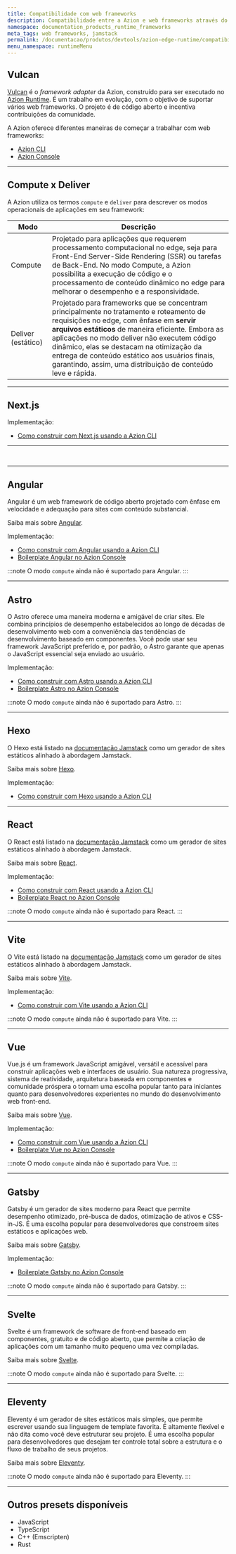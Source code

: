 ```yaml
---
title: Compatibilidade com web frameworks
description: Compatibilidade entre a Azion e web frameworks através do Vulcan.
namespace: documentation_products_runtime_frameworks
meta_tags: web frameworks, jamstack
permalink: /documentacao/produtos/devtools/azion-edge-runtime/compatibilidade-frameworks/
menu_namespace: runtimeMenu
---
```



## Vulcan

[Vulcan](https://github.com/aziontech/vulcan) é o *framework adapter* da Azion, construído para ser executado no [Azion Runtime](/pt-br/documentacao/devtools/runtime/visao-geral/). É um trabalho em evolução, com o objetivo de suportar vários web frameworks. O projeto é de código aberto e incentiva contribuições da comunidade.

A Azion oferece diferentes maneiras de começar a trabalhar com web frameworks:

- [Azion CLI](/pt-br/documentacao/produtos/azion-cli/visao-geral/)
- [Azion Console](/pt-br/documentacao/produtos/comecar-com-um-template/)

---

## Compute x Deliver

A Azion utiliza os termos `compute` e `deliver` para descrever os modos operacionais de aplicações em seu framework:

| Modo | Descrição |
| - | - |
| Compute | Projetado para aplicações que requerem processamento computacional no edge, seja para Front-End Server-Side Rendering (SSR) ou tarefas de Back-End. No modo Compute, a Azion possibilita a execução de código e o processamento de conteúdo dinâmico no edge para melhorar o desempenho e a responsividade. | 
| Deliver (estático) | Projetado para frameworks que se concentram principalmente no tratamento e roteamento de requisições no edge, com ênfase em **servir arquivos estáticos** de maneira eficiente. Embora as aplicações no modo deliver não executem código dinâmico, elas se destacam na otimização da entrega de conteúdo estático aos usuários finais, garantindo, assim, uma distribuição de conteúdo leve e rápida. |

---

## Next.js 

<Tag severity="info" client:only="vue" value="Estático" />

Implementação:

- [Como construir com Next.js usando a Azion CLI](/pt-br/documentacao/produtos/cli/frameworks/next/)

---

<Tag severity="info" client:only="vue" value="Compute" />



<br />
<LinkButton link="/pt-br/documentacao/devtools/runtime-api/frameworks-suportados/nextjs/" label="compatibilidade entre a Azion e o Next.js" outlined target="_blank" />
<LinkButton link="https://github.com/aziontech/vulcan/tree/main/examples/next" label="ir para um exemplo do modo compute" outlined target="_blank" />

---

## Angular 
<Tag severity="info" client:only="vue" value="Estático" />

Angular é um web framework de código aberto projetado com ênfase em velocidade e adequação para sites com conteúdo substancial.

Saiba mais sobre [Angular](https://angular.io/docs).

Implementação:

- [Como construir com Angular usando a Azion CLI](/pt-br/documentacao/produtos/cli/frameworks/angular/)
- [Boilerplate Angular no Azion Console](/pt-br/documentacao/produtos/guias/angular-boilerplate/)

<Tag severity="info" client:only="vue" value="Compute" />

:::note 
O modo `compute` ainda não é suportado para Angular.
:::

---

## Astro
<Tag severity="info" client:only="vue" value="Estático" />

O Astro oferece uma maneira moderna e amigável de criar sites. Ele combina princípios de desempenho estabelecidos ao longo de décadas de desenvolvimento web com a conveniência das tendências de desenvolvimento baseado em componentes. Você pode usar seu framework JavaScript preferido e, por padrão, o Astro garante que apenas o JavaScript essencial seja enviado ao usuário.

Implementação:

- [Como construir com Astro usando a Azion CLI](/pt-br/documentacao/produtos/cli/frameworks/astro/)
- [Boilerplate Astro no Azion Console](/pt-br/documentacao/produtos/guias/astro-boilerplate/)

<Tag severity="info" client:only="vue" value="Compute" />

 :::note 
 O modo `compute` ainda não é suportado para Astro.
 :::

---

## Hexo
<Tag severity="info" client:only="vue" value="Estático" />

O Hexo está listado na [documentação Jamstack](https://jamstack.org/generators/hexo/) como um gerador de sites estáticos alinhado à abordagem Jamstack.

Saiba mais sobre [Hexo](https://hexo.io/docs/).

Implementação:

- [Como construir com Hexo usando a Azion CLI](/pt-br/documentacao/produtos/cli/frameworks/hexo/)

---

## React
<Tag severity="info" client:only="vue" value="Estático" />

O React está listado na [documentação Jamstack](https://jamstack.org/generators/react-static/) como um gerador de sites estáticos alinhado à abordagem Jamstack.

Saiba mais sobre [React](https://react.dev/).

Implementação:

- [Como construir com React usando a Azion CLI](/pt-br/documentacao/produtos/cli/frameworks/react/)
- [Boilerplate React no Azion Console](/pt-br/documentacao/produtos/guias/react-boilerplate/)

<Tag severity="info" client:only="vue" value="Compute" />

 :::note 
 O modo `compute` ainda não é suportado para React.
 :::

---

## Vite
<Tag severity="info" client:only="vue" value="Estático" />

O Vite está listado na [documentação Jamstack](https://jamstack.org/generators/vite/) como um gerador de sites estáticos alinhado à abordagem Jamstack.

Saiba mais sobre [Vite](https://vitejs.dev/).

Implementação:

- [Como construir com Vite usando a Azion CLI](/pt-br/documentacao/produtos/cli/frameworks/vite/)

<Tag severity="info" client:only="vue" value="Compute" />

 :::note 
 O modo `compute` ainda não é suportado para Vite.
 :::

---

## Vue
<Tag severity="info" client:only="vue" value="Estático" />

Vue.js é um framework JavaScript amigável, versátil e acessível para construir aplicações web e interfaces de usuário. Sua natureza progressiva, sistema de reatividade, arquitetura baseada em componentes e comunidade próspera o tornam uma escolha popular tanto para iniciantes quanto para desenvolvedores experientes no mundo do desenvolvimento web front-end.

Saiba mais sobre [Vue](https://vuejs.org/guide/introduction.html).

Implementação:

- [Como construir com Vue usando a Azion CLI](/pt-br/documentacao/produtos/cli/frameworks/vue/)
- [Boilerplate Vue no Azion Console](/pt-br/documentacao/produtos/guias/vue-boilerplate/)

<Tag severity="info" client:only="vue" value="Compute" />

 :::note 
 O modo `compute` ainda não é suportado para Vue.
 ::: 

---

## Gatsby

<Tag severity="info" client:only="vue" value="Estático" />

Gatsby é um gerador de sites moderno para React que permite desempenho otimizado, pré-busca de dados, otimização de ativos e CSS-in-JS. É uma escolha popular para desenvolvedores que constroem sites estáticos e aplicações web.

Saiba mais sobre [Gatsby](https://gatsbyjs.com/docs/).

Implementação:

- [Boilerplate Gatsby no Azion Console](/pt-br/documentacao/produtos/guias/gatsby-boilerplate/)

<Tag severity="info" client:only="vue" value="Compute" />

:::note 
O modo `compute` ainda não é suportado para Gatsby.
:::

---

## Svelte

<Tag severity="info" client:only="vue" value="Estático" />

Svelte é um framework de software de front-end baseado em componentes, gratuito e de código aberto, que permite a criação de aplicações com um tamanho muito pequeno uma vez compiladas.

Saiba mais sobre [Svelte](https://svelte.dev/tutorial/basics).

<Tag severity="info" client:only="vue" value="Compute" />

:::note 
O modo `compute` ainda não é suportado para Svelte.
:::

---

## Eleventy

<Tag severity="info" client:only="vue" value="Estático" />

Eleventy é um gerador de sites estáticos mais simples, que permite escrever usando sua linguagem de template favorita. É altamente flexível e não dita como você deve estruturar seu projeto. É uma escolha popular para desenvolvedores que desejam ter controle total sobre a estrutura e o fluxo de trabalho de seus projetos.

Saiba mais sobre [Eleventy](https://www.11ty.dev/docs/).

<Tag severity="info" client:only="vue" value="Compute" />

:::note 
O modo `compute` ainda não é suportado para Eleventy.
:::

---

## Outros presets disponíveis

- JavaScript 
- TypeScript
- C++ (Emscripten)
- Rust

